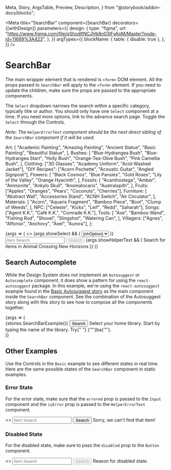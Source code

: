   Meta,
  Story,
  ArgsTable,
  Preview,
  Description,
} from "@storybook/addon-docs/blocks";

<Meta
  title="SearchBar"
  component={SearchBar}
  decorators={[withDesign]}
  parameters={{
    design: {
      type: "figma",
      url:
        "https://www.figma.com/file/qShodlfNCJHb8n03IFyApM/Master?node-id=11689%3A423",
    },
  }}
  argTypes={{
    blockName: {
      table: { disable: true },
    },
  }}
/>

# SearchBar

<Description of={SearchBar} />

The main wrapper element that is rendered is `<form>` DOM element. All the props
passed to `SearchBar` will apply to the `<form>` element. If you need to update
the children, make sure the props are passed to the appropriate components.

The `Select` dropdown narrows the search within a specific category, typically
title or author. You should only have one `Select` component at a time. If you
need more options, link to the advance search page. Toggle the `Select` through
the Controls.

_Note: The `HelperErrorText` component should be the next direct sibling of the
`SearchBar` component if it will be used._

  Art: [
    "Academic Painting",
    "Amazing Painting",
    "Ancient Statue",
    "Basic Painting",
    "Beautiful Statue",
  ],
  Bushes: [
    "Blue-Hydrangea Bush",
    "Blue-Hydrangea Start",
    "Holly Bush",
    "Orange-Tea-Olive Bush",
    "Pink Camellia Bush",
  ],
  Clothing: ["3D Glasses", "Academy Uniform", "Acid-Washed Jacket"],
  "DIY Recipes": ["Acorn Pochette", "Acoustic Guitar", "Angled Signpost"],
  Flowers: [
    "Black Cosmos",
    "Blue Pansies",
    "Gold Roses",
    "Lily of the Valley",
    "Orange Hyacinth",
  ],
  Fossils: [
    "Acanthostega",
    "Amber",
    "Ammonite",
    "Ankylo Skull",
    "Anomalocaris",
    "Australopith",
  ],
  Fruits: ["Apples", "Oranges", "Pears", "Coconuts", "Cherries"],
  Furniture: [
    "Abstract Wall",
    "Accessories Stand",
    "ACNH Switch",
    "Air Circulator",
  ],
  Materials: [
    "Acorn",
    "Aquaris Fragment",
    "Bamboo Piece",
    "Boot",
    "Clump of Weeds",
  ],
  NPC: ["Celeste", "Kicks", "Leif", "Redd", "Saharah"],
  Songs: ["Agent K.K.", "Café K.K.", "Comrade K.K."],
  Tools: [
    "Axe",
    "Bamboo Wand",
    "Fishing Rod",
    "Shovel",
    "Slingshot",
    "Watering Can",
  ],
  Villagers: ["Agnes", "Alfonso", "Anchovy", "Axel", "Aurora"],
};

<Preview withToolbar>
  <Story
    name="Basic"
    args={{
      showHelperText: true,
      showSelect: true,
      isErrorState: false,
      disabledButton: false,
    }}
  >
    {args => (
      <>
        <SearchBar {...args}>
          {args.showSelect && (
            <Select
              name="nhItemSearch"
              ariaLabel="Filter Search"
              id="select-searchBar"
              isRequired={false}
            >
              {Object.keys(optionsGroup).map(nhOption => (
                <option key={nhOption} aria-selected={false}>
                  {nhOption}
                </option>
              ))}
            </Select>
          )}
          <Input
            id="inputBasic"
            ariaLabelledBy="buttonBasic"
            placeholder="Item Search"
            required={true}
            type={InputTypes.text}
            attributes={{
              ["aria-describedby"]: "helperTextBasic",
            }}
            errored={args.isErrorState}
          />
          <Button
            buttonType={ButtonTypes.Primary}
            id="buttonBasic"
            type="submit"
            disabled={args.disabledButton}
          >
            <Icon
              name={IconNames.search}
              decorative={true}
              modifiers={["small", "icon-left"]}
            />
            Search
          </Button>
        </SearchBar>
        {args.showHelperText && (
          <HelperErrorText id="helperTextBasic" isError={args.isErrorState}>
            Search for items in Animal Crossing New Horizons
          </HelperErrorText>
        )}
      </>
    )}
  </Story>
</Preview>

<ArgsTable story="Basic" />

## Search Autocomplete

While the Design System does not implement an `Autosuggest` or `Autocomplete`
component, it does show a pattern for using the `react-autosuggest` package.
In this example, we're using the `react-autosuggest` example found in the
[Basic Autosuggest story](https://nypl.github.io/nypl-design-system/storybook-static/?path=/story/autosuggest--autosuggest-library)
as the main component inside the `SearchBar` component. See the combination of
the Autosuggest story along with this story to see how to compose all the
components together.

<Preview withToolbar>
  <Story name="Search Autocomplete">
    {args => (
      <div style={{ minHeight: "150px" }}>
        <SearchBar {...args}>
          {stories.SearchBarExample()}
          <Button
            buttonType={ButtonTypes.Primary}
            id="autosuggest-button"
            type="submit"
          >
            <Icon
              name={IconNames.search}
              decorative={true}
              modifiers={["small", "icon-left"]}
            />
            Search
          </Button>
        </SearchBar>
        <HelperErrorText id="autosuggest-helperText" isError={false}>
          Select your home library. Start by typing the name of the library. Try{" "}
          {'"'}ba{'"'}.
        </HelperErrorText>
      </div>
    )}
  </Story>
</Preview>

## Other Examples

Use the Controls in the `Basic` example to see different states in real time.
Here are the same possible states of the `SearchBar` component in static examples.

### Error State

For the error state, make sure that the `errored` prop is passed to the `Input`
component and the `isError` prop is passed to the `HelperErrorText` component.

<Preview>
  <>
    <SearchBar>
      <Input
        ariaLabelledBy="button-error-state"
        id="input-error"
        placeholder="Item Search"
        required={true}
        type={InputTypes.text}
        errored={true}
        attributes={{
          ["aria-describedby"]: "error-helperText",
        }}
      />
      <Button
        buttonType={ButtonTypes.Primary}
        id="button-error-state"
        type="submit"
      >
        <Icon
          name={IconNames.search}
          decorative={true}
          modifiers={["small", "icon-left"]}
        />
        Search
      </Button>
    </SearchBar>
    <HelperErrorText id="error-helperText" isError={true}>
      Sorry, we can't find that item!
    </HelperErrorText>
  </>
</Preview>

<br />

### Disabled State

For the disabled state, make sure to pass the `disabled` prop to the
`Button` component.

<Preview>
  <>
    <SearchBar>
      <Input
        ariaLabelledBy="button-disabled"
        id="input-disabled"
        placeholder="Item Search"
        required={true}
        type={InputTypes.text}
      />
      <Button
        buttonType={ButtonTypes.Primary}
        id="button-disabled"
        type="submit"
        disabled={true}
      >
        <Icon
          name={IconNames.search}
          decorative={true}
          modifiers={["small", "icon-left"]}
        />
        Search
      </Button>
    </SearchBar>
    <HelperErrorText id="error-disabled">
      Reason for disabled state.
    </HelperErrorText>
  </>
</Preview>
